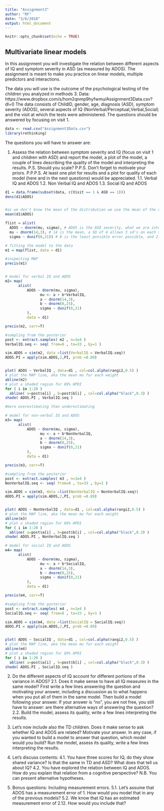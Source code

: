 ```yaml
---
title: "Assignment3"
author: "RF"
date: "3/6/2018"
output: html_document
---
```


```r
knitr::opts_chunk$set(echo = TRUE)
```

## Multivariate linear models

In this assignment you will investigate the relation between different aspects of IQ and symptom severity in ASD (as measured by ADOS). The assignment is meant to make you practice on linear models, multiple predictors and interactions.

The data you will use is the outcome of the psychological testing of the children you analyzed in methods 3.
Data: https://www.dropbox.com/s/hom2qnmp9hyfwmu/Assignment3Data.csv?dl=0
The data consists of ChildID, gender, age, diagnosis (ASD), symptom severity (ADOS), several aspects of IQ (NonVerbal/Perceptual,Verbal,Social) and the visit at which the tests were administered. The questions should be answered by focusing on visit 1.
```r
data <- read.csv("Assignment3Data.csv")
library(rethinking)
```

The questions you will have to answer are:

1. Assess the relation between symptom severity and IQ (focus on visit 1 and children with ASD) and report the model, a plot of the model, a couple of lines describing the quality of the model and interpreting the results. 
P.S. Should you scale? 
P.P.S. Don't forget to motivate your priors. 
P.P.P.S. At least one plot for results and a plot for quality of each model (here and in the next questions) would be appreciated.
1.1. Verbal IQ and ADOS
1.2. Non Verbal IQ and ADOS
1.3. Social IQ and ADOS
```r

d1 = data.frame(subset(data, c(Visit == 1 & ASD == 1)))
dens(d1$ADOS)


#as we don't know the mean of the distribution we use the mean of the outcome, as the best suggestion
mean(d1$ADOS)

flist = alist(
  ADOS ~ dnorm(mu, sigma), # ADOS is the ASD severity, what we are interested in
  mu ~ dnorm(14,3), # 14 is the mean, a SD of 4 allows 3 sd's on each side of the mean within the data
  sigma ~ dunif(0,21)) # 0 is the least possible error possible, and 21 is the biggest possible

# fitting the model to the data
m1 = map(flist, data = d1)

#inspecting MAP
precis(m1)


# model for verbal IQ and ADOS
m2= map(
      alist(
          ADOS ~ dnorm(mu, sigma), 
                mu <- a + b*VerbalIQ, 
                a ~ dnorm(14,3), 
                b ~ dnorm(0,25), 
                sigma ~ dunif(0,21)
          ), 
          data = d1)

precis(m2, corr=T)

#sampling from the posterior
post <- extract.samples( m2 , n=1e4 )
VerbalIQ.seq <- seq( from=8 , to=33 , by=1 )

sim.ADOS = sim(m2, data =list(VerbalIQ = VerbalIQ.seq))
ADOS.PI = apply(sim.ADOS,2,PI, prob =0.89)


plot( ADOS ~ VerbalIQ , data=d1 , col=col.alpha(rangi2,0.5) )
# plot the MAP line, aka the mean mu for each weight
abline(m2)
# plot a shaded region for 89% HPDI
for ( i in 1:20 )
  abline( a=post$a[i] , b=post$b[i] , col=col.alpha("black",0.3) )
shade( ADOS.PI , VerbalIQ.seq )

#more overestimating than underestimating

# model for non-verbal IQ and ADOS
m3= map(
      alist(
          ADOS ~ dnorm(mu, sigma), 
                mu <- a + b*NonVerbalIQ, 
                a ~ dnorm(14,3), 
                b ~ dnorm(0,25), 
                sigma ~ dunif(0,21)
          ), 
          data = d1)

precis(m3, corr=T)

#sampling from the posterior
post <- extract.samples( m3 , n=1e4 )
NonVerbalIQ.seq <- seq( from=8 , to=33 , by=1 )

sim.ADOS = sim(m3, data =list(NonVerbalIQ = NonVerbalIQ.seq))
ADOS.PI = apply(sim.ADOS,2,PI, prob =0.89)


plot( ADOS ~ NonVerbalIQ , data=d1 , col=col.alpha(rangi2,0.5) )
# plot the MAP line, aka the mean mu for each weight
abline(m3)
# plot a shaded region for 89% HPDI
for ( i in 1:20 )
  abline( a=post$a[i] , b=post$b[i] , col=col.alpha("black",0.3) )
shade( ADOS.PI , NonVerbalIQ.seq )

# model for social IQ and ADOS
m4= map(
      alist(
          ADOS ~ dnorm(mu, sigma), 
                mu <- a + b*SocialIQ, 
                a ~ dnorm(14,3), 
                b ~ dnorm(0,25), 
                sigma ~ dunif(0,21)
          ), 
          data = d1)

precis(m4, corr=T)

#sampling from the posterior
post <- extract.samples( m4 , n=1e4 )
SocialIQ.seq <- seq( from=8 , to=33 , by=1 )

sim.ADOS = sim(m4, data =list(SocialIQ = SocialIQ.seq))
ADOS.PI = apply(sim.ADOS,2,PI, prob =0.89)


plot( ADOS ~ SocialIQ , data=d1 , col=col.alpha(rangi2,0.5) )
# plot the MAP line, aka the mean mu for each weight
abline(m4)
# plot a shaded region for 89% HPDI
for ( i in 1:20 )
  abline( a=post$a[i] , b=post$b[i] , col=col.alpha("black",0.3) )
shade( ADOS.PI , SocialIQ.seq )
```

2. Do the different aspects of IQ account for different portions of the variance in ADOS? 
2.1. Does it make sense to have all IQ measures in the same model? First write a few lines answering the question and motivating your answer, including a discussion as to what happens when you put all of them in the same model. Then build a model following your answer. If your answer is "no", you are not free, you still have to answer: are there alternative ways of answering the question?
2.2. Build the model, assess its quality, write a few lines interpreting the results.

3. Let's now include also the TD children. Does it make sense to ask whether IQ and ADOS are related? Motivate your answer. In any case, if you wanted to build a model to answer that question, which model would you build? Run the model, assess its quality, write a few lines interpreting the results.

4. Let's discuss contents:
4.1. You have three scores for IQ, do they show shared variance? Is that the same in TD and ASD? What does that tell us about IQ?
4.2. You have explored the relation between IQ and ADOS. How do you explain that relation from a cognitive perspective? N.B. You can present alternative hypotheses.

5. Bonus questions: Including measurement errors. 
5.1. Let's assume that ADOS has a measurement error of 1. How would you model that in any of the previous models? 
5.2. We know that IQ has an estimated measurement error of 2.12. How would you include that? 


